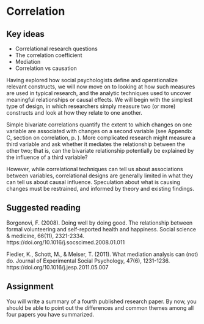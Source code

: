 # Correlation {.unnumbered}


## Key ideas

- Correlational research questions
- The correlation coefficient
- Mediation
- Correlation vs causation

Having explored how social psychologists define and operationalize relevant constructs, we will now move on to looking at how such measures are used in typical research, and the analytic techniques used to uncover meaningful relationships or causal effects. We will begin with the simplest type of design, in which researchers simply measure two (or more) constructs and look at how they relate to one another. 

Simple bivariate correlations quantify the extent to which changes on one variable are associated with changes on a second variable (see Appendix C, section on correlation, p. ). More complicated research might measure a third variable and ask whether it mediates the relationship between the other two; that is, can the bivariate relationship potentially be explained by the influence of a third variable?

However, while correlational techniques can tell us about associations between variables, correlational designs are generally limited in what they can tell us about causal influence. Speculation about what is causing changes must be restrained, and informed by theory and existing findings.


## Suggested reading

::: {.references}
\hangindent=0.7cm Borgonovi, F. (2008). Doing well by doing good. The relationship between formal volunteering and self-reported health and happiness. Social science & medicine, 66(11), 2321-2334. https://doi.org/10.1016/j.socscimed.2008.01.011

\hangindent=0.7cm Fiedler, K., Schott, M., & Meiser, T. (2011). What mediation analysis can (not) do. Journal of Experimental Social Psychology, 47(6), 1231-1236. https://doi.org/10.1016/j.jesp.2011.05.007
:::


## Assignment

You will write a summary of a fourth published research paper. By now, you should be able to point out the differences and common themes among all four papers you have summarized.
